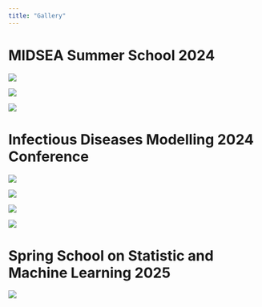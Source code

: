 ```yaml
---
title: "Gallery"
---
```


# MIDSEA Summer School 2024

::: {layout="[[1], [1,1]]"}
![](./gallery/summer-school-2024/photos/MIDSEA1.jpg)

![](./gallery/summer-school-2024/photos/MIDSEA2.jpg)

![](./gallery/summer-school-2024/photos/MIDSEA3.jpg)
:::

# Infectious Diseases Modelling 2024 Conference

::: {layout-nrow="2"}
![](./gallery/IDM24/IDM4.jpg)

![](./gallery/IDM24/IDM1.jpg)

![](./gallery/IDM24/IDM2.jpg)

![](./gallery/IDM24/IDM3.jpg)
:::

#  Spring School on Statistic and Machine Learning 2025

![](./gallery/saml_2025/saml.jpg)